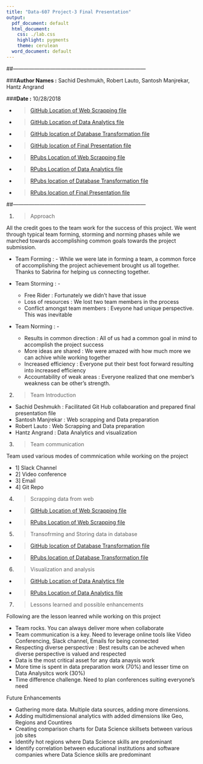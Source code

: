```yaml
---
title: "Data-607 Project-3 Final Presentation"
output:
  pdf_document: default
  html_document:
    css: ./lab.css
    highlight: pygments
    theme: cerulean
  word_document: default
---
```

##---------------------------------------------------------------------------

###**Author Names :** Sachid Deshmukh, Robert Lauto, Santosh Manjrekar, Hantz Angrand

###**Date :** 10/28/2018

* > [GitHub Location of Web Scrapping file](https://github.com/mlforsachid/Data607-Project3/blob/master/FinalSubmission/project3_web_scraping.Rmd)
* > [GitHub Location of Data Analytics file](https://github.com/mlforsachid/Data607-Project3/blob/master/FinalSubmission/Data_607_Analytics.Rmd)
* > [GitHub location of Database Transformation file](https://github.com/mlforsachid/Data607-Project3/blob/master/FinalSubmission/Data607-project3-storedata.RMD)
* > [GitHub location of Final Presentation file](https://github.com/mlforsachid/Data607-Project3/blob/master/FinalSubmission/Data607Project3_FinalPresentation.rmd)
* > [RPubs Location of Web Scrapping file](http://rpubs.com/rlauto/DATA607_project3_web_scraping)
* > [RPubs Location of Data Analytics file](http://rpubs.com/hangrand/434343)
* > [RPubs location of Database Transformation file](http://rpubs.com/santoshmanjrekar/434339)
* > [RPubs location of Final Presentation file](http://rpubs.com/sachid/Data607-Project3-FinalPresentation)

##---------------------------------------------------------------------------

1. > Approach

All the credit goes to the team work for the success of this project. We went through typical team forming, storming and norming phases while we marched towards accomplishing common goals towards the project submission.

* Team Forming : - While we were late in forming a team, a common force of accomplishing the project achievement brought us all together. Thanks to Sabrina for helping us connecting together.

* Team Storming : - 
    + Free Rider : Fortunately we didn't have that issue
    + Loss of resources : We lost two team members in the process
    + Conflict amongst team members : Eveyone had unique perspective. This was inevitable

* Team Norming : -
    + Results in common direction : All of us had a common goal in mind to accomplish the project success
    + More ideas are shared : We were amazed with how much more we can achive while working together
    + Increased efficiency : Everyone put their best foot forward resulting into increased efficiency
    + Accountability of weak areas : Everyone realized that one member's weakness can be other's strength. 


2. > Team Introduction

* Sachid Deshmukh : Facilitated Git Hub collaboaration and prepared final presentation file
* Santosh Manjrekar : Web scrapping and Data preparation
* Robert Lauto : Web Scrapping and Data preparation
* Hantz Angrand : Data Analytics and visualization

3. > Team communication

Team used various modes of commnication while working on the project

* 1] Slack Channel
* 2] Video conference
* 3] Email
* 4] Git Repo

4. > Scrapping data from web

* > [GitHub Location of Web Scrapping file](https://github.com/mlforsachid/Data607-Project3/blob/master/FinalSubmission/project3_web_scraping.Rmd)

* > [RPubs Location of Web Scrapping file](http://rpubs.com/rlauto/DATA607_project3_web_scraping)

5. > Transofrming and Storing data in database

* > [GitHub location of Database Transformation file](https://github.com/mlforsachid/Data607-Project3/blob/master/FinalSubmission/Data607-project3-storedata.RMD)

* > [RPubs location of Database Transformation file](http://rpubs.com/santoshmanjrekar/434339)


6. > Visualization and analysis

* > [GitHub Location of Data Analytics file](https://github.com/mlforsachid/Data607-Project3/blob/master/FinalSubmission/Data_607_Analytics.Rmd)

* > [RPubs Location of Data Analytics file](http://rpubs.com/hangrand/434343)

7. > Lessons learned and possible enhancements

Following are the lesson leanred while working on this project

* Team rocks. You can always deliver more when collaborate
* Team communication is a key. Need to leverage online tools like Video Conferencing, Slack channel, Emails for being connected
* Respecting diverse perspective : Best results can be acheved when diverse perspective is valued and respected
* Data is the most critical asset for any data anaysis work
* More time is spent in data preparation work (70%) and lesser time on Data Analysitcs work (30%)
* Time difference challenge. Need to plan conferences suiting everyone's need


Future Enhancements

* Gathering more data. Multiple data sources, adding more dimensions.
* Adding multidimensional analytics with added dimensions like Geo, Regions and Countires
* Creating comparison charts for Data Science skillsets between various job sites
* Identify hot regions where Data Science skills are predominant
* Identify correlation between educational institutions and software companies where Data Science skills are predominant


